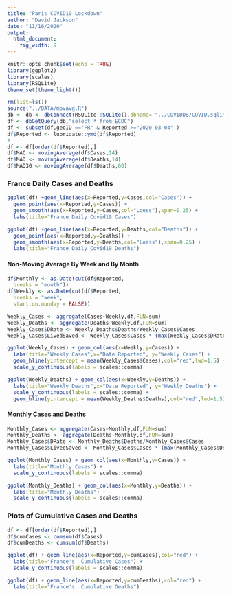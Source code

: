 ```yaml
---
title: "Paris COVID19 Lockdown"
author: "David Jackson"
date: "11/16/2020"
output: 
  html_document: 
    fig_width: 9
---
```


```r
knitr::opts_chunk$set(echo = TRUE)
library(ggplot2)
library(scales)
library(RSQLite)
theme_set(theme_light())

```

```r
rm(list=ls())
source("../DATA/movavg.R")
db <- db <- dbConnect(RSQLite::SQLite(),dbname= "../COVIDDB/COVID.sqlite3")
df <- dbGetQuery(db,"select * from ECDC")
df <- subset(df,geoID =="FR" & Reported >="2020-03-04" )
df$Reported <- lubridate::ymd(df$Reported)
#
df <- df[order(df$Reported),]
df$MAC <- movingAverage(df$Cases,14)
df$MAD <- movingAverage(df$Deaths,14)
df$MAD30 <- movingAverage(df$Deaths,60)
```

### France Daily Cases and Deaths

```r
ggplot(df) +geom_line(aes(x=Reported,y=Cases,col="Cases")) +
  geom_point(aes(x=Reported,y=Cases)) +
  geom_smooth(aes(x=Reported,y=Cases,col="Loess"),span=0.25) +
  labs(title="France Daily Covid19 Cases")
```

```r
ggplot(df) +geom_line(aes(x=Reported,y=Deaths,col="Deaths")) +
  geom_point(aes(x=Reported,y=Deaths)) +
  geom_smooth(aes(x=Reported,y=Deaths,col="Loess"),span=0.25) +
  labs(title="France Daily Covid19 Deaths")
```

#### Non-Moving Average By Week and By Month

```r
df$Monthly <- as.Date(cut(df$Reported,
  breaks = "month"))
df$Weekly <- as.Date(cut(df$Reported,
  breaks = "week",
  start.on.monday = FALSE))

```
```r
Weekly_Cases <- aggregate(Cases~Weekly,df,FUN=sum)
Weekly_Deaths <- aggregate(Deaths~Weekly,df,FUN=sum)
Weekly_Cases$DRate <- Weekly_Deaths$Deaths/Weekly_Cases$Cases
Weekly_Cases$LivedSaved <- Weekly_Cases$Cases * (max(Weekly_Cases$DRate) - Weekly_Cases$DRate) * 100

```
```r
ggplot(Weekly_Cases) + geom_col(aes(x=Weekly,y=Cases)) + 
  labs(title="Weekly Cases",x="Date Reported", y="Weekly Cases") +
  geom_hline(yintercept = mean(Weekly_Cases$Cases),col="red",lwd=1.5) +
  scale_y_continuous(labels = scales::comma) 

ggplot(Weekly_Deaths) + geom_col(aes(x=Weekly,y=Deaths)) + 
  labs(title="Weekly Deaths",x="Date Reported", y="Weekly Deaths") +
  scale_y_continuous(labels = scales::comma) +
  geom_hline(yintercept = mean(Weekly_Deaths$Deaths),col="red",lwd=1.5)
``` 

#### Monthly Cases and Deaths

```r

Monthly_Cases <- aggregate(Cases~Monthly,df,FUN=sum)
Monthly_Deaths <- aggregate(Deaths~Monthly,df,FUN=sum)
Monthly_Cases$DRate <- Monthly_Deaths$Deaths/Monthly_Cases$Cases
Monthly_Cases$LivedSaved <- Monthly_Cases$Cases * (max(Monthly_Cases$DRate) - Monthly_Cases$DRate) * 100
```
```r
ggplot(Monthly_Cases) + geom_col(aes(x=Monthly,y=Cases)) +
  labs(title="Monthly Cases") +
  scale_y_continuous(labels = scales::comma)

ggplot(Monthly_Deaths) + geom_col(aes(x=Monthly,y=Deaths)) +
  labs(title="Monthly Deaths") +
  scale_y_continuous(labels = scales::comma)
```

### Plots of Cumulative Cases and Deaths

```r
df <- df[order(df$Reported),]
df$cumCases <- cumsum(df$Cases)
df$cumDeaths <- cumsum(df$Deaths)
```
```r
ggplot(df) + geom_line(aes(x=Reported,y=cumCases),col="red") +
  labs(title="France's  Cumulative Cases") +
  scale_y_continuous(labels = scales::comma)

ggplot(df) + geom_line(aes(x=Reported,y=cumDeaths),col="red") +
  labs(title="France's  Cumulative Deaths")
```

